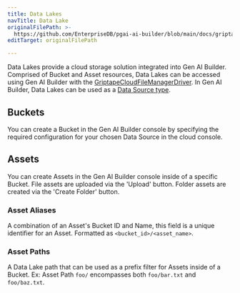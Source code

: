 ```yaml
---
title: Data Lakes
navTitle: Data Lake
originalFilePath: >-
  https://github.com/EnterpriseDB/pgai-ai-builder/blob/main/docs/griptape-cloud/data-lakes/data-lakes.md
editTarget: originalFilePath

---
```


Data Lakes provide a cloud storage solution integrated into Gen AI Builder. Comprised of Bucket and Asset resources, Data Lakes can be accessed using Gen AI Builder with the [GriptapeCloudFileManagerDriver](https://github.com/griptape-ai/griptape/blob/main/griptape/drivers/file_manager/griptape_cloud_file_manager_driver.py). In Gen AI Builder, Data Lakes can be used as a [Data Source type](/edb-postgres-ai/1.2/ai-factory/gen-ai/agent-studio/reference/data-sources/create-data-source/#gen-ai-builder-data-lake).

## Buckets

You can create a Bucket in the Gen AI Builder console by specifying the required configuration for your chosen Data Source in the cloud console.

## Assets

You can create Assets in the Gen AI Builder console inside of a specific Bucket. File assets are uploaded via the 'Upload' button. Folder assets are created via the 'Create Folder' button.

### Asset Aliases

A combination of an Asset's Bucket ID and Name, this field is a unique identifier for an Asset. Formatted as `<bucket_id>/<asset_name>`.

### Asset Paths

A Data Lake path that can be used as a prefix filter for Assets inside of a Bucket. Ex: Asset Path `foo/` encompasses both `foo/bar.txt` and `foo/baz.txt`.
